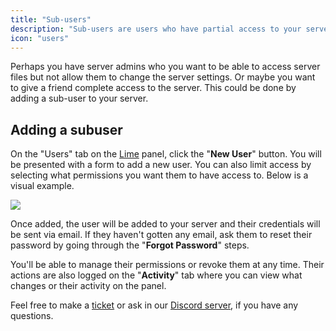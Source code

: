 ```yaml
---
title: "Sub-users"
description: "Sub-users are users who have partial access to your server."
icon: "users"
---
```


Perhaps you have server admins who you want to be able to access server files
but not allow them to change the server settings. Or maybe you want to give a
friend complete access to the server. This could be done by adding a sub-user to
your server.

## Adding a subuser

On the "Users" tab on the [Lime](/lime/overview) panel, click the "**New User**"
button. You will be presented with a form to add a new user. You can also limit
access by selecting what permissions you want them to have access to. Below is a
visual example.

<Frame>
  <img src="/images/panel/sub-user.gif" />
</Frame>

Once added, the user will be added to your server and their credentials will be
sent via email. If they haven't gotten any email, ask them to reset their
password by going through the "**Forgot Password**" steps.

You'll be able to manage their permissions or revoke them at any time. Their
actions are also logged on the "**Activity**" tab where you can view what changes or
their activity on the panel.

Feel free to make a [ticket](https://xgamingserver.com/ticket) or ask in our
[Discord server](https://xgamingserver.com/discord), if you have any questions.
